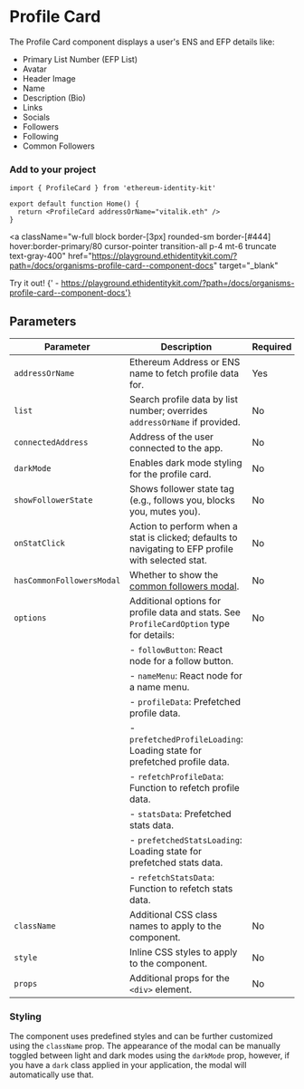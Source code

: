 
# Profile Card

The Profile Card component displays a user's ENS and EFP details like:

- Primary List Number (EFP List)
- Avatar
- Header Image
- Name
- Description (Bio)
- Links
- Socials
- Followers
- Following
- Common Followers

### Add to your project

```tsx copy
import { ProfileCard } from 'ethereum-identity-kit'

export default function Home() {
  return <ProfileCard addressOrName="vitalik.eth" />
}
```

<a
  className="w-full block border-[3px] rounded-sm border-[#444] hover:border-primary/80 cursor-pointer transition-all p-4 mt-6 truncate text-gray-400"
  href="https://playground.ethidentitykit.com/?path=/docs/organisms-profile-card--component-docs"
  target="_blank"
>
  <span className="text-primary">Try it out!</span>
  <span className="text-gray-400">
    {' - https://playground.ethidentitykit.com/?path=/docs/organisms-profile-card--component-docs'}
  </span>
</a>

<div className="w-full bg-[#222] border-[3px] rounded-sm border-[#444] p-8 mt-6 flex justify-center items-center">
  <ProfileCard
    addressOrName="0xd63c2582b071f41090e89d975f738e87e7b8da50"
    connectedAddress="0x5B0f3DBdD49614476e4f5fF5Db6fe13d41fCB516"
    darkMode={true}
    style={{ paddingBottom: '12px', boxShadow: '2px 2px 10px 0px rgba(255,255,255,0.2)' }}
  />
</div>

## Parameters

| Parameter                 | Description                                                                                         | Required | Default Value        |
| ------------------------- | --------------------------------------------------------------------------------------------------- | -------- | -------------------- |
| `addressOrName`           | Ethereum Address or ENS name to fetch profile data for.                                             | Yes      | -                    |
| `list`                    | Search profile data by list number; overrides `addressOrName` if provided.                          | No       | -                    |
| `connectedAddress`        | Address of the user connected to the app.                                                           | No       | -                    |
| `darkMode`                | Enables dark mode styling for the profile card.                                                     | No       | false                |
| `showFollowerState`       | Shows follower state tag (e.g., follows you, blocks you, mutes you).                                | No       | -                    |
| `onStatClick`             | Action to perform when a stat is clicked; defaults to navigating to EFP profile with selected stat. | No       | `defaultOnStatClick` |
| `hasCommonFollowersModal` | Whether to show the [common followers modal](./common-followers.mdx).                               | No       | true                 |
| `options`                 | Additional options for profile data and stats. See `ProfileCardOption` type for details:            | No       | -                    |
|                           | - `followButton`: React node for a follow button.                                                   |          |                      |
|                           | - `nameMenu`: React node for a name menu.                                                           |          |                      |
|                           | - `profileData`: Prefetched profile data.                                                           |          |                      |
|                           | - `prefetchedProfileLoading`: Loading state for prefetched profile data.                            |          |                      |
|                           | - `refetchProfileData`: Function to refetch profile data.                                           |          |                      |
|                           | - `statsData`: Prefetched stats data.                                                               |          |                      |
|                           | - `prefetchedStatsLoading`: Loading state for prefetched stats data.                                |          |                      |
|                           | - `refetchStatsData`: Function to refetch stats data.                                               |          |                      |
| `className`               | Additional CSS class names to apply to the component.                                               | No       | -                    |
| `style`                   | Inline CSS styles to apply to the component.                                                        | No       | -                    |
| `props`                   | Additional props for the `<div>` element.                                                           | No       | -                    |

### Styling

The component uses predefined styles and can be further customized using the `className` prop. The appearance of the modal can be manually toggled between light and dark modes using the `darkMode` prop, however, if you have a `dark` class applied in your application, the modal will automatically use that.
